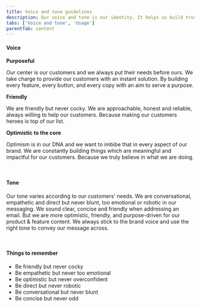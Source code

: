 ```yaml
---
title: Voice and tone guidelines
description: Our voice and tone is our identity. It helps us build trust, connection and a memorable image for our brand. Use it to make the content distinct, effective and consistent for all products and features.
tabs: ['Voice and tone', 'Usage']
parentTab: content
---
```


#### Voice

**Purposeful**

Our center is our customers and we always put their needs before ours. We take charge to provide our customers with an instant solution. By building every feature, every button, and every copy with an aim to serve a purpose.

**Friendly**

We are friendly but never cocky. We are approachable, honest and reliable, always willing to help our customers. Because making our customers heroes is top of our list.

**Optimistic to the core**

Optimism is in our DNA and we want to imbibe that in every aspect of our brand. We are constantly building things which are meaningful and impactful for our customers. Because we truly believe in what we are doing.

<br />

#### Tone

Our tone varies according to our customers' needs. We are conversational, empathetic and direct but never blunt, too emotional or robotic in our messaging. We sound clear, concise and friendly when addressing an email. But we are more optimistic, friendly, and purpose-driven for our product & feature content. We always stick to the brand voice and use the right tone to convey our message across.

<br />

#### Things to remember

<ul>
  <li>Be friendly but never cocky</li>
  <li>Be empathetic but never too emotional</li>
  <li>Be optimistic but never overconfident</li>
  <li>Be direct but never robotic</li>
  <li>Be conversational but never blunt</li>
  <li>Be concise but never odd</li>
</ul>

